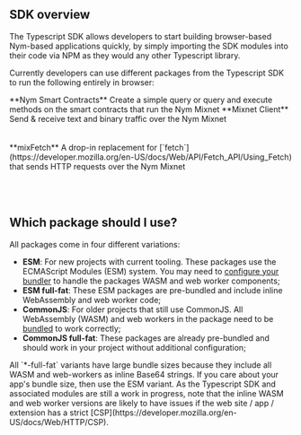 
## SDK overview
The Typescript SDK allows developers to start building browser-based Nym-based applications quickly, by simply importing the SDK modules into their code via NPM as they would any other Typescript library.

Currently developers can use different packages from the Typescript SDK to run the following entirely in browser:

<TableContainer component={Paper}>
    <Table>
        <TableBody>
            <TableRow>
                <TableCell>
                **Nym Smart Contracts**
                </TableCell>
                <TableCell>
                Create a simple query or query and execute methods on the smart contracts that run the Nym Mixnet
                </TableCell>
                <TableCell>
                    <NPMLink packageName={'@nymproject/contract-clients'} kind={'esm'}/>
                </TableCell>
            </TableRow>
            <TableRow>
                <TableCell>
                    **Mixnet Client**
                </TableCell>
                <TableCell>
                    Send & receive text and binary traffic over the Nym Mixnet
                </TableCell>
                <TableCell>
                    <NPMLink packageName={'@nymproject/sdk'} kind={'esm'}/><br/>
                    <NPMLink packageName={'@nymproject/sdk-full-fat'} kind={'esm'} preBundled/><br/>
                    <NPMLink packageName={'@nymproject/sdk-commonjs'} kind={'cjs'}/><br/>
                    <NPMLink packageName={'@nymproject/sdk-full-fat-commonjs'} kind={'cjs'} preBundled/>
                </TableCell>
            </TableRow>
            <TableRow>
                <TableCell>
                    **mixFetch**
                </TableCell>
                <TableCell>
                    A drop-in replacement for [`fetch`](https://developer.mozilla.org/en-US/docs/Web/API/Fetch_API/Using_Fetch)
                    that sends HTTP requests over the Nym Mixnet
                </TableCell>
                <TableCell>
                    <NPMLink packageName={'@nymproject/mix-fetch'} kind={'esm'}/><br/>
                    <NPMLink packageName={'@nymproject/mix-fetch-full-fat'} kind={'esm'} preBundled/><br/>
                    <NPMLink packageName={'@nymproject/mix-fetch-commonjs'} kind={'cjs'}/><br/>
                    <NPMLink packageName={'@nymproject/mix-fetch-full-fat-commonjs'} kind={'cjs'} preBundled/>
                </TableCell>
            </TableRow>
        </TableBody>
    </Table>
</TableContainer>

## Which package should I use?

All packages come in four different variations:
- **ESM**: For new projects with current tooling. These packages use the ECMAScript Modules (ESM) system. You may need to [configure your bundler](bundling) to handle the packages WASM and web worker components;
- **ESM full-fat**: These ESM packages are pre-bundled and include inline WebAssembly and web worker code;
- **CommonJS**: For older projects that still use CommonJS. All WebAssembly (WASM) and web workers in the package need to be [bundled](bundling) to work correctly;
- **CommonJS full-fat**: These packages are already pre-bundled and should work in your project without additional configuration;

<Callout type="warning" emoji="🥛">
    All `*-full-fat` variants have large bundle sizes because they include all WASM and web-workers as inline Base64 strings. If you care about your app's bundle size, then use the ESM variant.
</Callout>

<Callout type="info" emoji="⚠️">
  As the Typescript SDK and associated modules are still a work in progress, note that the inline WASM and web worker versions are likely to have issues if the web site / app / extension has a strict [CSP](https://developer.mozilla.org/en-US/docs/Web/HTTP/CSP).
</Callout>

